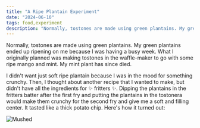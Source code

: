 ```yaml
---
title: "A Ripe Plantain Experiment"
date: "2024-06-10"
tags: food,experiment
description: "Normally, tostones are made using green plantains. My green plantains ended up ripening on me because I was having a busy week."
---
```


Normally, tostones are made using green plantains. My green plantains ended up ripening on me because I was having a busy week. What I originally planned was making tostones in the waffle-maker to go with some ripe mango and mint. My mint plant has since died. 

I didn't want just soft ripe plantain because I was in the mood for something crunchy. Then, I thought about another recipe that I wanted to make, but didn't have all the ingredients for ✨ fritters ✨. Dipping the plantains in the fritters batter after the first fry and putting the plantains in the tostonera would make them crunchy for the second fry and give me a soft and filling center. It tasted like a thick potato chip. Here's how it turned out:

<div className="flex">
<Image src="https://i.imgur.com/CgL8687.jpg" alt="Mushed" width={300} height={400} />
</div>


